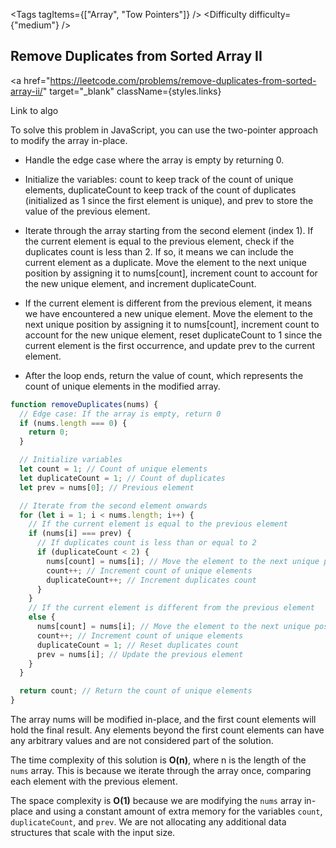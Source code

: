 
<Tags tagItems={["Array", "Tow Pointers"]} />
<Difficulty difficulty={"medium"} />
## Remove Duplicates from Sorted Array II

<a
  href="https://leetcode.com/problems/remove-duplicates-from-sorted-array-ii/"
  target="_blank"
  className={styles.links}
>
  Link to algo
</a>

To solve this problem in JavaScript, you can use the two-pointer approach to modify the array in-place.

- Handle the edge case where the array is empty by returning 0.

- Initialize the variables: count to keep track of the count of unique elements, duplicateCount to keep track of the count of duplicates (initialized as 1 since the first element is unique), and prev to store the value of the previous element.

- Iterate through the array starting from the second element (index 1).
  If the current element is equal to the previous element, check if the duplicates count is less than 2. If so, it means we can include the current element as a duplicate. Move the element to the next unique position by assigning it to nums[count], increment count to account for the new unique element, and increment duplicateCount.

- If the current element is different from the previous element, it means we have encountered a new unique element. Move the element to the next unique position by assigning it to nums[count], increment count to account for the new unique element, reset duplicateCount to 1 since the current element is the first occurrence, and update prev to the current element.

- After the loop ends, return the value of count, which represents the count of unique elements in the modified array.

```js
function removeDuplicates(nums) {
  // Edge case: If the array is empty, return 0
  if (nums.length === 0) {
    return 0;
  }

  // Initialize variables
  let count = 1; // Count of unique elements
  let duplicateCount = 1; // Count of duplicates
  let prev = nums[0]; // Previous element

  // Iterate from the second element onwards
  for (let i = 1; i < nums.length; i++) {
    // If the current element is equal to the previous element
    if (nums[i] === prev) {
      // If duplicates count is less than or equal to 2
      if (duplicateCount < 2) {
        nums[count] = nums[i]; // Move the element to the next unique position
        count++; // Increment count of unique elements
        duplicateCount++; // Increment duplicates count
      }
    }
    // If the current element is different from the previous element
    else {
      nums[count] = nums[i]; // Move the element to the next unique position
      count++; // Increment count of unique elements
      duplicateCount = 1; // Reset duplicates count
      prev = nums[i]; // Update the previous element
    }
  }

  return count; // Return the count of unique elements
}
```

The array nums will be modified in-place, and the first count elements will hold the final result. Any elements beyond the first count elements can have any arbitrary values and are not considered part of the solution.

The time complexity of this solution is **O(n)**, where n is the length of the `nums` array. This is because we iterate through the array once, comparing each element with the previous element.

The space complexity is **O(1)** because we are modifying the `nums` array in-place and using a constant amount of extra memory for the variables `count`, `duplicateCount`, and `prev`. We are not allocating any additional data structures that scale with the input size.

